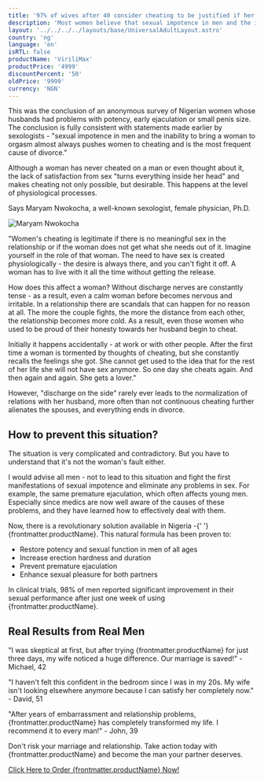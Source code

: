 ```yaml
---
title: '97% of wives after 40 consider cheating to be justified if her husband has problems with potency'
description: 'Most women believe that sexual impotence in men and the inability to bring a woman to orgasm almost always pushes women to cheating and is the most frequent cause of divorce'
layout: '../../../../layouts/base/UniversalAdultLayout.astro'
country: 'ng'
language: 'en'
isRTL: false
productName: 'ViriliMax'
productPrice: '4999'
discountPercent: '50'
oldPrice: '9999'
currency: 'NGN'
---
```


This was the conclusion of an anonymous survey of Nigerian women whose husbands had problems with potency, early ejaculation or small penis size. The conclusion is fully consistent with statements made earlier by sexologists - "sexual impotence in men and the inability to bring a woman to orgasm almost always pushes women to cheating and is the most frequent cause of divorce."

Although a woman has never cheated on a man or even thought about it, the lack of satisfaction from sex "turns everything inside her head" and makes cheating not only possible, but desirable. This happens at the level of physiological processes.

Says Maryam Nwokocha, a well-known sexologist, female physician, Ph.D.

![Maryam Nwokocha](/sample/pic.webp)

"Women's cheating is legitimate if there is no meaningful sex in the relationship or if the woman does not get what she needs out of it. Imagine yourself in the role of that woman. The need to have sex is created physiologically - the desire is always there, and you can't fight it off. A woman has to live with it all the time without getting the release.

How does this affect a woman? Without discharge nerves are constantly tense - as a result, even a calm woman before becomes nervous and irritable. In a relationship there are scandals that can happen for no reason at all. The more the couple fights, the more the distance from each other, the relationship becomes more cold. As a result, even those women who used to be proud of their honesty towards her husband begin to cheat.

Initially it happens accidentally - at work or with other people. After the first time a woman is tormented by thoughts of cheating, but she constantly recalls the feelings she got. She cannot get used to the idea that for the rest of her life she will not have sex anymore. So one day she cheats again. And then again and again. She gets a lover."

However, "discharge on the side" rarely ever leads to the normalization of relations with her husband, more often than not continuous cheating further alienates the spouses, and everything ends in divorce.

## How to prevent this situation?

The situation is very complicated and contradictory. But you have to understand that it's not the woman's fault either.

I would advise all men - not to lead to this situation and fight the first manifestations of sexual impotence and eliminate any problems in sex. For example, the same premature ejaculation, which often affects young men. Especially since medics are now well aware of the causes of these problems, and they have learned how to effectively deal with them.

<div class="product-highlight">
  <p>
    Now, there is a revolutionary solution available in Nigeria -{' '}
    <span class="product-name">{frontmatter.productName}</span>. This natural formula has been
    proven to:
  </p>
  <ul>
    <li>Restore potency and sexual function in men of all ages</li>
    <li>Increase erection hardness and duration</li>
    <li>Prevent premature ejaculation</li>
    <li>Enhance sexual pleasure for both partners</li>
  </ul>
  <p>
    In clinical trials, 98% of men reported significant improvement in their sexual performance
    after just one week of using <span class="product-name">{frontmatter.productName}</span>.
  </p>
</div>

## Real Results from Real Men

"I was skeptical at first, but after trying {frontmatter.productName} for just three days, my wife noticed a huge difference. Our marriage is saved!" - Michael, 42

"I haven't felt this confident in the bedroom since I was in my 20s. My wife isn't looking elsewhere anymore because I can satisfy her completely now." - David, 51

"After years of embarrassment and relationship problems, {frontmatter.productName} has completely transformed my life. I recommend it to every man!" - John, 39

Don't risk your marriage and relationship. Take action today with {frontmatter.productName} and become the man your partner deserves.

<a href="#order-form" class="cta-button pulse-animation">
  Click Here to Order {frontmatter.productName} Now!
</a>
